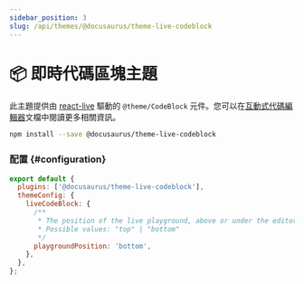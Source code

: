 ```yaml
---
sidebar_position: 3
slug: /api/themes/@docusaurus/theme-live-codeblock
---
```


# 📦 即時代碼區塊主題

此主題提供由 [react-live](https://commerce.nearform.com/open-source/react-live/) 驅動的 `@theme/CodeBlock` 元件。您可以在[互動式代碼編輯器](../../guides/markdown-features/markdown-features-code-blocks.mdx#interactive-code-editor)文檔中閱讀更多相關資訊。

```bash npm2yarn
npm install --save @docusaurus/theme-live-codeblock
```

### 配置 {#configuration}

```js title="docusaurus.config.js"
export default {
  plugins: ['@docusaurus/theme-live-codeblock'],
  themeConfig: {
    liveCodeBlock: {
      /**
       * The position of the live playground, above or under the editor
       * Possible values: "top" | "bottom"
       */
      playgroundPosition: 'bottom',
    },
  },
};
```